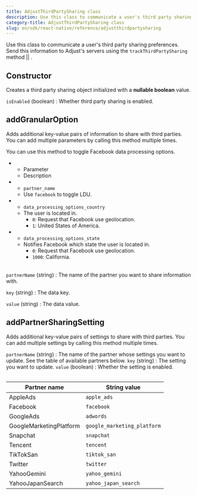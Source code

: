```yaml
---
title: AdjustThirdPartySharing class
description: Use this class to communicate a user's third party sharing preferences.
category-title: AdjustThirdPartySharing class
slug: en/sdk/react-native/reference/adjustthirdpartysharing
---
```



Use this class to communicate a user's third party sharing preferences. Send this information to Adjust's servers using the <Tooltip>`trackThirdPartySharing` method || <TrackThirdPartySharing /></Tooltip>.

<Function>

## Constructor

Creates a third party sharing object initialized with a **nullable boolean** value.

<slot slot="signature">


<Constructor />

</slot>

<slot slot="snippet">


<InitTrue />

</slot>

<slot slot="parameters">

`isEnabled` (boolean)
: Whether third party sharing is enabled.

</slot>

</Function>

<Function>

## addGranularOption

Adds additional key-value pairs of information to share with third parties. You can add multiple parameters by calling this method multiple times.

<slot slot="signature">


<AddGranularOptionSig />

</slot>

<slot slot="snippet">


<AddGranularOption />

You can use this method to toggle Facebook data processing options.


<Facebook />

<Table list>

-  -  Parameter
   -  Description
-  -  `partner_name`
   -  Use `facebook` to toggle LDU.
-  -  `data_processing_options_country`
   -  The user is located in.
      -  `0`: Request that Facebook use geolocation.
      -  `1`: United States of America.
-  -  `data_processing_options_state`
   -  Notifies Facebook which state the user is located in.
      -  `0`: Request that Facebook use geolocation.
      -  `1000`: California.

</Table>

</slot>

<slot slot="parameters">

`partnerName` (string)
: The name of the partner you want to share information with.

`key` (string)
: The data key.

`value` (string)
: The data value.

</slot>

</Function>

<Function>

## addPartnerSharingSetting

Adds additional key-value pairs of settings to share with third parties. You can add multiple settings by calling this method multiple times.

<slot slot="signature">


<AddPartnerSharingSettingSig />

</slot>

<slot slot="snippet">


<AddPartnerSharingSetting />

</slot>

<slot slot="parameters">

`partnerName` (string)
: The name of the partner whose settings you want to update. See the table of available partners below.
`key` (string)
: The setting you want to update.
`value` (boolean)
: Whether the setting is enabled.

<Table height="full-height">

| Partner name            | String value                |
| ----------------------- | --------------------------- |
| AppleAds                | `apple_ads`                 |
| Facebook                | `facebook`                  |
| GoogleAds               | `adwords`                   |
| GoogleMarketingPlatform | `google_marketing_platform` |
| Snapchat                | `snapchat`                  |
| Tencent                 | `tencent`                   |
| TikTokSan               | `tiktok_san`                |
| Twitter                 | `twitter`                   |
| YahooGemini             | `yahoo_gemini`              |
| YahooJapanSearch        | `yahoo_japan_search`        |

</Table>

</slot>

</Function>
